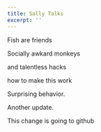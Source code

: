 ```yaml
---
title: Sally Talks
excerpt: ''
---
```


Fish are friends

Socially awkard monkeys

and talentless hacks

how to make this work

Surprising behavior.

Another update.

This change is going to github
